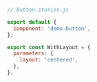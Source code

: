 ```js
// Button.stories.js

export default {
  component: 'demo-button',
};

export const WithLayout = {
  parameters: {
    layout: 'centered',
  },
};
```
